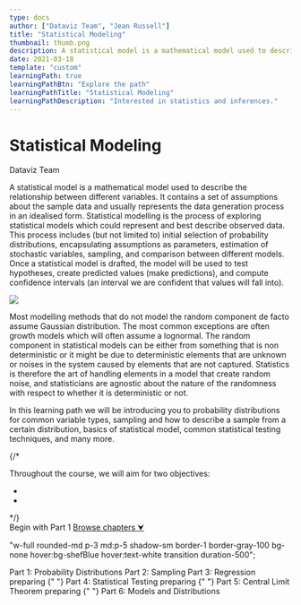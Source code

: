 ```yaml
---
type: docs
author: ["Dataviz Team", "Jean Russell"]
title: "Statistical Modeling"
thumbnail: thumb.png
description: A statistical model is a mathematical model used to describe the relationship between different variables. It contains a set of assumptions about the sample data and usually represent the data generation process in a idealised form.
date: 2021-03-18
template: "custom"
learningPath: true
learningPathBtn: "Explore the path"
learningPathTitle: "Statistical Modeling"
learningPathDescription: "Interested in statistics and inferences."
---
```


<div
  className="py-24 flex justify-center items-center text-center w-full"
  style={{ minHeight: "450px" }}
>
  <div className="max-w-6xl mx-auto">
    <h1 className="font-extrabold text-5xl lg:text-6xl">
      Statistical Modeling
    </h1>
    <p className="text-lg text-gray-700 mt-5">Dataviz Team</p>
  </div>
</div>

<div className="mx-auto max-w-3xl px-3 md:px-0">
  <p>
    <span className="text-5xl">A</span> statistical model is a mathematical
    model used to describe the relationship between different variables. It
    contains a set of assumptions about the sample data and usually represents
    the data generation process in an idealised form. Statistical modelling is
    the process of exploring statistical models which could represent and best
    describe observed data. This process includes (but not limited to) initial
    selection of probability distributions, encapsulating assumptions as
    parameters, estimation of stochastic variables, sampling, and comparison
    between different models. Once a statistical model is drafted, the model
    will be used to test hypotheses, create predicted values (make predictions),
    and compute confidence intervals (an interval we are confident that values
    will fall into).
  </p>
  <img
    src="./distribution.png"
    style={{ maxWidth: "350px", margin: "3rem auto" }}
  />
  <p>
    Most modelling methods that do not model the random component de facto
    assume Gaussian distribution. The most common exceptions are often growth
    models which will often assume a lognormal. The random component in
    statistical models can be either from something that is non deterministic or
    it might be due to deterministic elements that are unknown or noises in the
    system caused by elements that are not captured. Statistics is therefore the
    art of handling elements in a model that create random noise, and
    statisticians are agnostic about the nature of the randomness with respect
    to whether it is deterministic or not.
  </p>
</div>

<div className="my-16">
  <div className="max-w-3xl mx-auto bg-shefPurple p-5 md:p-8 rounded-md">
    <p className="mt-0 mb-10 text-white">
      In this learning path we will be introducing you to probability
      distributions for common variable types, sampling and how to describe a
      sample from a certain distribution, basics of statistical model, common
      statistical testing techniques, and many more.
    </p>
    {/* <p>
      Throughout the course, we will aim for two objectives:
      <ul>
        <li></li>
        <li></li>
      </ul>
    </p> */}
    <div className="flex flex-wrap w-full space-x-3">
      <Link
        to="/docs/18/03/2021/LearningPath-Statistical-Modeling-1"
        style={{ background: "rgb(0, 102, 179)" }}
        className="inline-block py-2 px-3 hover:bg-blue-900 text-white cursor-pointer rounded-sm font-semibold transition duration-300"
      >
        Begin with Part 1
      </Link>
      <a
        noEffect
        anchor
        href="#chapter"
        className="inline-block py-2 px-3 bg-shefYellow hover:bg-yellow-400 text-black cursor-pointer rounded-sm font-semibold transition duration-300"
      >
        Browse chapters &#11167;
      </a>
    </div>
  </div>
</div>

  "w-full rounded-md p-3 md:p-5 shadow-sm border-1 border-gray-100 bg-none hover:bg-shefBlue hover:text-white transition duration-500";

<div
  id="chapter"
  className="mx-auto max-w-3xl px-3 md:px-0 flex flex-wrap text-base my-16 space-y-3"
>
  <Link
    className={`${classStyle}`}
    to="/docs/18/03/2021/LearningPath-Statistical-Modeling-1"
  >
    Part 1: Probability Distributions
  </Link>
  <Link
    className={`${classStyle}`}
    to="/docs/18/03/2021/LearningPath-Statistical-Modeling-2"
  >
    Part 2: Sampling
  </Link>
  <Link
    className={`${classStyle}`}
    to="/docs/03/09/2021/LearningPath-Statistical-Modelling-3"
  >
    Part 3: Regression
  </Link>
  <Link
    className={`pointer-events-none bg-gray-200 ${classStyle}`}
    to="/docs/07/04/2021/LearningPath-Statistical-Modeling-4"
  >
    <span className="bg-shefPurple text-white px-2 py-1 text-sm rounded-md mr-2">
      preparing
    </span>{" "}
    Part 4: Statistical Testing
  </Link>
  <Link
    className={`pointer-events-none bg-gray-200 ${classStyle}`}
    to="/docs/12/04/2021/LearningPath-Statistical-Modeling-5"
  >
    <span className="bg-shefPurple text-white px-2 py-1 text-sm rounded-md mr-2">
      preparing
    </span>{" "}
    Part 5: Central Limit Theorem
  </Link>
  <Link
    className={`pointer-events-none bg-gray-200 ${classStyle}`}
    to="/docs/14/04/2021/LearningPath-Statistical-Modeling-6"
  >
    <span className="bg-shefPurple text-white px-2 py-1 text-sm rounded-md mr-2">
      preparing
    </span>{" "}
    Part 6: Models and Distributions
  </Link>
</div>
